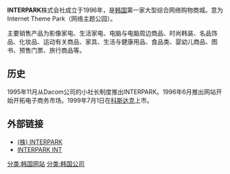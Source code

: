 {{unreferenced|time=2016-04-05T11:43:20+00:00}}

'''INTERPARK'''株式会社成立于1996年，是[[韩国|韩国]]第一家大型综合网络购物商城。意为Internet Theme Park（网络主题公园）。

主要销售产品为影像家电、生活家电、电脑与电脑周边商品、时尚韩装、名品饰品、化妆品、运动有关商品、家具、生活与健康用品、食品类、婴幼儿商品、图书、预售门票、旅行商品等。

== 历史 ==
1995年11月从Dacom公司的小社长制度推出INTERPARK。1996年6月推出网站开始开拓电子商务市场。1999年7月1日在[[科斯达克|科斯达克]]上市。

== 外部链接 ==
* [https://web.archive.org/web/20141106224732/http://www.interpark.com/holding/communication/CompanyInfo.do?_method=initial (株) INTERPARK]
* [https://web.archive.org/web/20141106224550/http://www.interpark.com/int/communication/CompanyInfo.do?_method=initial INTERPARK INT]

[[分类:韩国网站|分类:韩国网站]]
[[分类:韩国公司|分类:韩国公司]]
{{企业小作品}}